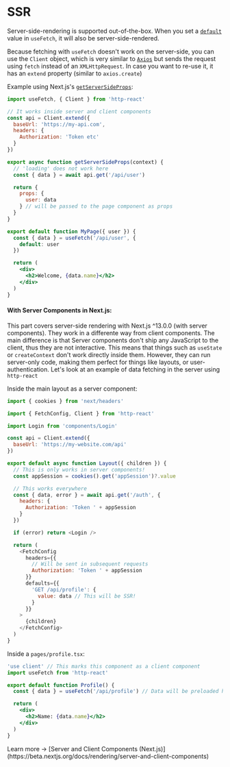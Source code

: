 
# SSR

Server-side-rendering is supported out-of-the-box. When you set a [`default`](/docs/api#default) value in `useFetch`, it will also be server-side-rendered.

Because fetching with `useFetch` doesn't work on the server-side, you can use the `Client` object, which is very similar to [`Axios`](https://axios-http.com/docs/intro) but sends the request using `fetch` instead of an `XMLHttpRequest`. In case you want to re-use it, it has an `extend` property (similar to `axios.create`)

Example using Next.js's [`getServerSideProps`](https://nextjs.org/docs/basic-features/data-fetching/get-server-side-props):

```jsx filename="pages/my-page.tsx"
import useFetch, { Client } from 'http-react'

// It works inside server and client components
const api = Client.extend({
  baseUrl: 'https://my-api.com',
  headers: {
    Authorization: 'Token etc'
  }
})

export async function getServerSideProps(context) {
  // 'loading' does not work here
  const { data } = await api.get('/api/user')

  return {
    props: {
      user: data
    } // will be passed to the page component as props
  }
}

export default function MyPage({ user }) {
  const { data } = useFetch('/api/user', {
    default: user
  })

  return (
    <div>
      <h2>Welcome, {data.name}</h2>
    </div>
  )
}
```

#### With Server Components in Next.js:

This part covers server-side rendering with Next.js ^13.0.0 (with server components). They work in a differente way from client components. The main difference is that Server components don't ship any JavaScript to the client, thus they are not interactive. This means that things such as `useState` or `createContext` don't work directly inside them. However, they can run server-only code, making them perfect for things like layouts, or user-authentication. Let's look at an example of data fetching in the server using `http-react`


Inside the main layout as a server component:

```js filename="app/layout.tsx" {5}
import { cookies } from 'next/headers'

import { FetchConfig, Client } from 'http-react'

import Login from 'components/Login'

const api = Client.extend({
  baseUrl: 'https://my-website.com/api'
})

export default async function Layout({ children }) {
  // This is only works in server components!
  const appSession = cookies().get('appSession')?.value

  // This works everywhere
  const { data, error } = await api.get('/auth', {
    headers: {
      Authorization: 'Token ' + appSession
    }
  })

  if (error) return <Login />

  return (
    <FetchConfig
      headers={{
        // Will be sent in subsequent requests
        Authorization: 'Token ' + appSession
      }}
      defaults={{
        'GET /api/profile': {
          value: data // This will be SSR!
        }
      }}
    >
      {children}
    </FetchConfig>
  )
}
```

Inside a `pages/profile.tsx`:

```jsx filename="app/profile.tsx"
'use client' // This marks this component as a client component
import useFetch from 'http-react'

export default function Profile() {
  const { data } = useFetch('/api/profile') // Data will be preloaded here!

  return (
    <div>
      <h2>Name: {data.name}</h2>
    </div>
  )
}
```

<Callout type='info'>
  Learn more -> [Server and Client
  Components (Next.js)](https://beta.nextjs.org/docs/rendering/server-and-client-components)
</Callout>

